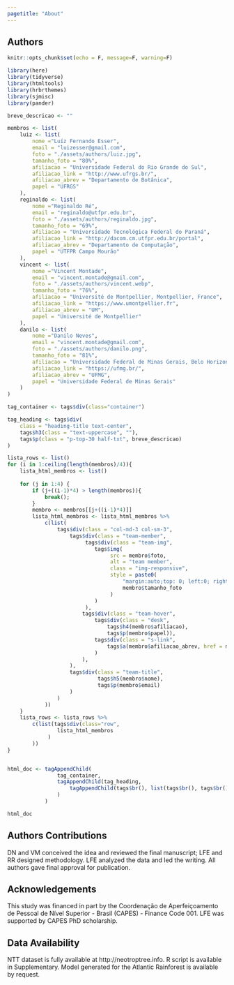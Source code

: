 ```yaml
---
pagetitle: "About" 
---
```


## Authors 

```r
knitr::opts_chunk$set(echo = F, message=F, warning=F)

library(here)
library(tidyverse)
library(htmltools)
library(hrbrthemes)
library(sjmisc)
library(pander)

breve_descricao <- ""

membros <- list(
    luiz <- list(
        nome ="Luíz Fernando Esser",
        email = "luizesser@gmail.com",
        foto = "./assets/authors/luiz.jpg",
        tamanho_foto = "80%",
        afiliacao = "Universidade Federal do Rio Grande do Sul",
        afiliacao_link = "http://www.ufrgs.br/",
        afiliacao_abrev = "Departamento de Botânica",
        papel = "UFRGS"
    ),
    reginaldo <- list(
        nome ="Reginaldo Ré",
        email = "reginaldo@utfpr.edu.br",
        foto = "./assets/authors/reginaldo.jpg",
        tamanho_foto = "69%",
        afiliacao = "Universidade Tecnológica Federal do Paraná",
        afiliacao_link = "http://dacom.cm.utfpr.edu.br/portal",
        afiliacao_abrev = "Departamento de Computação",
        papel = "UTFPR Campo Mourão"
    ),
    vincent <- list(
        nome ="Vincent Montade",
        email = "vincent.montade@gmail.com",
        foto = "./assets/authors/vincent.webp",
        tamanho_foto = "76%",
        afiliacao = "Université de Montpellier, Montpellier, France",
        afiliacao_link = "https://www.umontpellier.fr",
        afiliacao_abrev = "UM",
        papel = "Université de Montpellier"  
    ),
    danilo <- list(
        nome ="Danilo Neves",
        email = "vincent.montade@gmail.com",
        foto = "./assets/authors/danilo.png",
        tamanho_foto = "81%",
        afiliacao = "Universidade Federal de Minas Gerais, Belo Horizonte, Brazil",
        afiliacao_link = "https://ufmg.br/",
        afiliacao_abrev = "UFMG",
        papel = "Universidade Federal de Minas Gerais"  
    )
)
```


```r
tag_container <- tags$div(class="container")

tag_heading <- tags$div(
    class = "heading-title text-center",
    tags$h3(class = "text-uppercase", ""),
    tags$p(class = "p-top-30 half-txt", breve_descricao)
) 

lista_rows <- list() 
for (i in 1:ceiling(length(membros)/4)){
    lista_html_membros <- list()
    
    for (j in 1:4) {
        if (j+((i-1)*4) > length(membros)){
            break();
        }
        membro <- membros[[j+((i-1)*4)]]
        lista_html_membros <- lista_html_membros %>% 
            c(list(
                tags$div(class = "col-md-3 col-sm-3",
                    tags$div(class = "team-member",
                         tags$div(class = "team-img",
                            tags$img(
                                 src = membro$foto,
                                 alt = "team member",
                                 class = "img-responsive",
                                 style = paste0(
                                     "margin:auto;top: 0; left:0; right:0; bottom:0;display: block; width:",
                                     membro$tamanho_foto
                                 )
                            )
                         ),
                        tags$div(class = "team-hover",
                            tags$div(class = "desk",
                                tags$h4(membro$afiliacao),
                                tags$p(membro$papel)),
                            tags$div(class = "s-link",
                                tags$a(membro$afiliacao_abrev, href = membro$afiliacao_link)
                            )
                        ),
                    ),    
                    tags$div(class = "team-title",
                             tags$h5(membro$nome),
                             tags$p(membro$email)
                    )
                )
            ))
    }
    lista_rows <- lista_rows %>%
        c(list(tags$div(class="row",
                lista_html_membros
             )
        ))
}


html_doc <- tagAppendChild(
                tag_container, 
                tagAppendChild(tag_heading, 
                    tagAppendChild(tags$br(), list(tags$br(), tags$br(), lista_rows))
                )
            )

html_doc
```


## Authors Contributions  

DN and VM conceived the idea and reviewed the final manuscript; LFE and RR designed methodology. LFE analyzed the data and led the writing. All authors gave final approval for publication.

## Acknowledgements

This study was financed in part by the Coordenação de Aperfeiçoamento de Pessoal de Nível Superior - Brasil (CAPES) - Finance Code 001. LFE was supported by CAPES PhD scholarship.



## Data Availability
NTT dataset is fully available at http://neotroptree.info. R script is available in Supplementary. Model generated for the Atlantic Rainforest is available by request.



